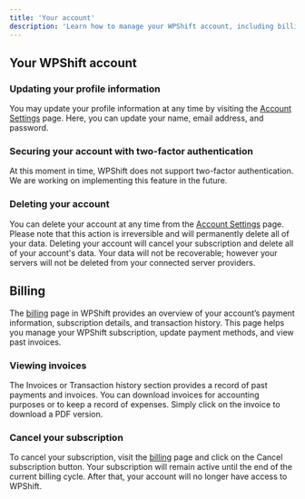 ```yaml
---
title: 'Your account'
description: 'Learn how to manage your WPShift account, including billing, settings, and more.'
---
```


## Your WPShift account
### Updating your profile information
You may update your profile information at any time by visiting the [Account Settings](https://app.wpshift.io/profile) page. Here, you can update your name, email address, and password.
### Securing your account with two-factor authentication
At this moment in time, WPShift does not support two-factor authentication. We are working on implementing this feature in the future.
### Deleting your account
You can delete your account at any time from the [Account Settings](https://app.wpshift.io/profile) page. Please note that this action is irreversible and will permanently delete all of your data.
<Warning>Deleting your account will cancel your subscription and delete all of your account's data. Your data will not be recoverable; however your servers will not be deleted from your connected server providers.</Warning>

## Billing
The [billing](https://app.wpshift.io/billing) page in WPShift provides an overview of your account’s payment information, subscription details, and transaction history. This page helps you manage your WPShift subscription, update payment methods, and view past invoices.
### Viewing invoices
The Invoices or Transaction history section provides a record of past payments and invoices. You can download invoices for accounting purposes or to keep a record of expenses. Simply click on the invoice to download a PDF version.
### Cancel your subscription
To cancel your subscription, visit the [billing](https://app.wpshift.io/billing) page and click on the Cancel subscription button. Your subscription will remain active until the end of the current billing cycle. After that, your account will no longer have access to WPShift.